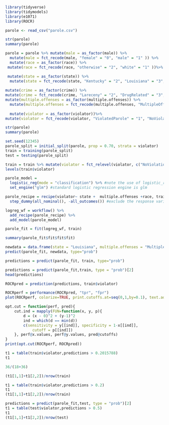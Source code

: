 ```{r}
library(tidyverse)
library(tidymodels)
library(e1071)
library(ROCR)
```

```{r}
parole <- read_csv("parole.csv")
```
```{r}
str(parole)
summary(parole)
```


```{r}
parole = parole %>% mutate(male = as_factor(male)) %>% 
  mutate(male = fct_recode(male, "female" = "0", "male" = "1" )) %>%
  mutate(race = as_factor(race)) %>%
 mutate(race = fct_recode(race, "otherwise" = "2", "white" = "1" ))%>%

 mutate(state = as_factor(state)) %>%
  mutate(state = fct_recode(state, "Kentucky" = "2", "Louisiana" = "3", "Virginia" = "4", OtherStates = "1" ))%>%
  
mutate(crime = as_factor(crime)) %>%
mutate(crime = fct_recode(crime, "Lareceny" = "2", "DrugRelated" = "3", "DrivingRelated" = "4", "OtherCrimes" = "1" ))%>%
mutate(multiple.offenses = as_factor(multiple.offenses)) %>% 
  mutate(multiple.offenses = fct_recode(multiple.offenses, "MultipleOffenses" = "1", "Otherwise" = "0"))%>%
 
  mutate(violator = as_factor(violator))%>% 
mutate(violator = fct_recode(violator, "ViolatedParole" = "1", "NoViolations" = "0" ))

str(parole)
summary(parole)

```  

```{r}
set.seed(12345)
parole_split = initial_split(parole, prop = 0.70, strata = violator)
train = training(parole_split)
test = testing(parole_split)
```

```{r}
train = train %>% mutate(violator = fct_relevel(violator, c("NoViolations","ViolatedParole")))
levels(train$violator)
```

```{r}
parole_model = 
  logistic_reg(mode = "classification") %>% #note the use of logistic_reg
  set_engine("glm") #standard logistic regression engine is glm

parole_recipe = recipe(violator~ state +  multiple.offenses +race, train) %>%
  step_dummy(all_nominal(), -all_outcomes()) #exclude the response variable from being dummy converted  

logreg_wf = workflow() %>%
  add_recipe(parole_recipe) %>% 
  add_model(parole_model)

parole_fit = fit(logreg_wf, train)
```

```{r}
summary(parole_fit$fit$fit$fit)
```

```{r 9}
newdata = data.frame(state = "Louisiana", multiple.offenses = "MultipleOffenses", race = "white")
predict(parole_fit, newdata, type="prob")
```

```{r}
predictions = predict(parole_fit, train, type="prob")
```



```{r}
predictions = predict(parole_fit,train, type = "prob")[2]
head(predictions)
```


```{r}
ROCRpred = prediction(predictions, train$violator) 

ROCRperf = performance(ROCRpred, "tpr", "fpr")
plot(ROCRperf, colorize=TRUE, print.cutoffs.at=seq(0,1,by=0.1), text.adj=c(-0.2,1.7))
```
```{r}
opt.cut = function(perf, pred){
    cut.ind = mapply(FUN=function(x, y, p){
        d = (x - 0)^2 + (y-1)^2
        ind = which(d == min(d))
        c(sensitivity = y[[ind]], specificity = 1-x[[ind]], 
            cutoff = p[[ind]])
    }, perf@x.values, perf@y.values, pred@cutoffs)
}
print(opt.cut(ROCRperf, ROCRpred))
```
```{r}
t1 = table(train$violator,predictions > 0.2015788)
t1
```
```{r}
36/(18+36)

```




```{r}
(t1[1,1]+t1[2,2])/nrow(train)
```
```{r}
t1 = table(train$violator,predictions > 0.2)
t1
(t1[1,1]+t1[2,2])/nrow(train)
```
```{r}
predictions = predict(parole_fit,test, type = "prob")[2]
t1 = table(test$violator,predictions > 0.5)
t1
(t1[1,1]+t1[2,2])/nrow(test)
```

